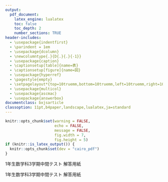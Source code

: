 ```yaml
---
output:
  pdf_document:
    latex_engine: lualatex
    toc: false
    toc_depth: 2
    number_sections: TRUE
header-includes:
  - \usepackage{indentfirst}
  - \parindent = 1em
  - \usepackage{dcolumn}
  - \newcolumntype{.}{D{.}{.}{-1}}
  - \usepackage{caption}
  - \captionsetup[table]{name=表}
  - \captionsetup[figure]{name=図}
  - \usepackage{hyperref}
  - \pagestyle{empty}
  - \setpagelayout*{top=10truemm,bottom=10truemm,left=10truemm,right=10truemm}
  - \usepackage{multicol}
  - \usepackage{ascmac}
  - \usepackage{answerbox}
documentclass: bxjsarticle
classoption: 11pt,b4paper,landscape,lualatex,ja=standard
---
```

```r
knitr::opts_chunk$set(warning = FALSE, 
                      echo = FALSE, 
                      message = FALSE,
                      fig.width = 7,
                      fig.height = 5)
if (knitr::is_latex_output()) {
  knitr::opts_chunk$set(dev = "cairo_pdf")
}
```
\renewcommand{\thefootnote}{}
\newcounter{kaunta}
\renewcommand{\thekaunta}{\arabic{kaunta}}
\newcommand{\kaunta}{\refstepcounter{kaunta}%
\thekaunta}
\def\question{\noindent\fbox{\large\makebox[1em]{\text{\kaunta}}} \hspace{1pt}}
\newcounter{skaunta}
\renewcommand{\theskaunta}{\arabic{skaunta}}
\newcommand{\skaunta}{\refstepcounter{skaunta}%
\theskaunta}
\def\squestion{(\text{\skaunta})\hspace{2.5pt}}
\newcommand{\maru}[1]{\raise0.2ex\hbox{\textcircled{\scriptsize{#1}}}}
\newcommand{\jsim}{\mathrel{\text{∽}}}
\newcommand{\jpara}{/\!/}

\newcounter{kcounter}
\setcounter{kcounter}{0}
\newcommand{\kana}{\refstepcounter{kcounter}\ifthenelse{\value{kcounter}=1}{ア}{\ifthenelse{\value{kcounter}=2}{イ}{\ifthenelse{\value{kcounter}=3}{ウ}{\ifthenelse{\value{kcounter}=4}{エ}{\ifthenelse{\value{kcounter}=5}{オ} {\ifthenelse{\value{kcounter}=6}{カ}{\ifthenelse{\value{kcounter}=7}{キ}{\ifthenelse{\value{kcounter}=8}{ク}{\ifthenelse{\value{kcounter}=9}{ケ}{\ifthenelse{\value{kcounter}=10}{コ}{\ifthenelse{\value{kcounter}=11}{サ}{\ifthenelse{\value{kcounter}=12}{シ}{\ifthenelse{\value{kcounter}=13}{ス}{\ifthenelse{\value{kcounter}=14}{セ}{\ifthenelse{\value{kcounter}=15}{ソ}{\ifthenelse{\value{kcounter}=16}{タ}{\ifthenelse{\value{kcounter}=17}{チ}{\ifthenelse{\value{kcounter}=18}{ツ}{\ifthenelse{\value{kcounter}=19}{テ}{\ifthenelse{\value{kcounter}=20}{ト}{\ifthenelse{\value{kcounter}=21}{ナ}{\ifthenelse{\value{kcounter}=22}{ニ}{\ifthenelse{\value{kcounter}=23}{ヌ}{\ifthenelse{\value{kcounter}=24}{ネ}{\ifthenelse{\value{kcounter}=25}{ノ}{\ifthenelse{\value{kcounter}=26}{ハ}{\ifthenelse{\value{kcounter}=27}{ヒ}{\ifthenelse{\value{kcounter}=28}{フ}{\ifthenelse{\value{kcounter}=29}{ヘ}{\ifthenelse{\value{kcounter}=30}{ホ}{\ifthenelse{\value{kcounter}=31}{マ}{\ifthenelse{\value{kcounter}=32}{ミ}{\ifthenelse{\value{kcounter}=33}{ム}{\ifthenelse{\value{kcounter}=34}{メ}{\ifthenelse{\value{kcounter}=35}{モ}{\ifthenelse{\value{kcounter}=36}{ヤ}{\ifthenelse{\value{kcounter}=37}{ユ}{\ifthenelse{\value{kcounter}=38}{ヨ}{\ifthenelse{\value{kcounter}=39}{ラ}{\ifthenelse{\value{kcounter}=40}{リ}{\ifthenelse{\value{kcounter}=41}{ル}{\ifthenelse{\value{kcounter}=42}{レ}{\ifthenelse{\value{kcounter}=43}{ロ}{\ifthenelse{\value{kcounter}=44}{ワ}{・}}}}}}}}}}}}}}}}}}}}}}}}}}}}}}}}}}}}}}}}}}}}}

\newcommand{\kuran}[1]{\framebox[1.5cm][c]{\maru{\kana}}}

\newcommand{\degre}{\ensuremath{^\circ}}

\newcommand{\myarc}[1]{
   \tikz [baseline = (N.base), every node/.style={}] {
      \node [inner sep = 0pt] (N) {$\mathrm{#1}$};
      \draw [line width = 0.4pt] plot [smooth, tension=1.3] coordinates {
         ($(N.north west) + (0.1ex,0)$)
         ($(N.north)      + (0,0.5ex)$)
         ($(N.north east) + (0,0)$)
      };
   }
}

\makeatletter
\newenvironment{figurehere}{\def\@captype{figure}}{}
\makeatother

\newcommand{\tokuten}{%
\begin{flushright}%
\begin{tabular}{@{}r}%
\begin{tikzpicture}%
  \draw (-.5, 0) rectangle (2.5, 2);%
  \draw (2.5, 0) rectangle (5.5, 2);%
  \draw (5.5, 0) rectangle (9, 2);%
  \draw (1, -0.3) node[inner sep=1pt, fill=white]{\footnotesize{知・技}};%
  \draw (4, -0.3) node[inner sep=1pt, fill=white]{\footnotesize{思・判・表}};%
  \draw (7.2, -0.3) node[inner sep=1pt, fill=white]{\footnotesize{合計}};%
\end{tikzpicture}%
\end{tabular}%
\end{flushright}%
}

\answerbox{Swidth=10mm}

\large
1年生数学科3学期中間テスト 解答用紙\maru{1}

\begin{flushright}
組(\hspace{5mm})\hspace{1pt}番号(\hspace{5mm})\hspace{1pt}名前(\hspace{50mm})
\end{flushright}

\hrule

\begin{multicols}{2}

\begin{ansbox}
\schg{ア}
\pbox[3]{31}
\end{ansbox}

\begin{ansbox}
\pbox{1}
\ptxt{1}{l}{\maru{ア}（名前） \hspace{17em} （何面体）}
\sxchg{(2)}{\mbox{　}}
\pbox{1}
\ptxt{2}{l}{\maru{ウ}（名前） \hspace{17em} （何面体）}
\sxchg{(3)}{\mbox{　}}
\pbox{1}
\ptxt{3}{l}{\maru{エ}（名前） \hspace{17em} （何面体）}
\sxchg{(4)}{(2)}
\pbox{1}
\ptxt{4}{l}{\maru{オ}（名前） \hspace{17em} （側面）}
\sxchg{(5)}{\mbox{　}}
\pbox{1}
\ptxt{5}{l}{\maru{カ}（名前） \hspace{17em} （側面）}
\sxchg{(6)}{(3)}
\pbox{1}
\end{ansbox}

\begin{ansbox}
\pbox[4]{4}
\end{ansbox}

\begin{ansbox}
\pbox*[2]{2}
\end{ansbox}

\begin{ansbox}[height=55mm]
\pbox[2]{2}
\ptxt{1}{c}{%
\begin{figurehere}%
\includegraphics[width=50mm]{media/tu4.png}%
\end{figurehere}%
}
\ptxt{2}{c}{%
\begin{figurehere}%
\includegraphics[width=50mm]{media/image3.png}%
\end{figurehere}%
}
\end{ansbox}

\begin{ansbox}
\pbox[2]{2}
\pbox{1}[height=25mm]
\end{ansbox}

\end{multicols}

\newpage

\large
1年生数学科3学期中間テスト 解答用紙\maru{2}

\begin{flushright}
組(\hspace{5mm})\hspace{1pt}番号(\hspace{5mm})\hspace{1pt}名前(\hspace{50mm})
\end{flushright}

\hrule

\begin{multicols}{2}

\begin{ansbox}[height=55mm]
\pbox[2]{5}
\ptxt{1}{c}{%
\begin{figurehere}%
\includegraphics[width=50mm]{media/image10.png}$
\end{figurehere}$
}

\ptxt{2}{c}{%
\begin{figurehere}%
\includegraphics[width=50mm]{media/image11.png}$
\end{figurehere}$
}

\ptxt{3}{c}{%
\begin{figurehere}%
\includegraphics[width=50mm]{media/image8.png}$
\end{figurehere}$
}

\ptxt{4}{c}{%
\begin{figurehere}%
\includegraphics[width=50mm]{media/image11.png}$
\end{figurehere}$
}

\ptxt{5}{c}{%
\begin{figurehere}%
\includegraphics[width=50mm]{media/image191.png}$
\end{figurehere}$
}

\end{ansbox}

\columnbreak

\begin{ansbox}
\pbox{1}
\pbox{1}[height=30mm]
\end{ansbox}

\begin{ansbox}
\pbox*{1}[height=60mm]
\end{ansbox}

\begin{ansbox}
\pbox[4]{7}
\end{ansbox}

\end{multicols}

\vfill

\tokuten








